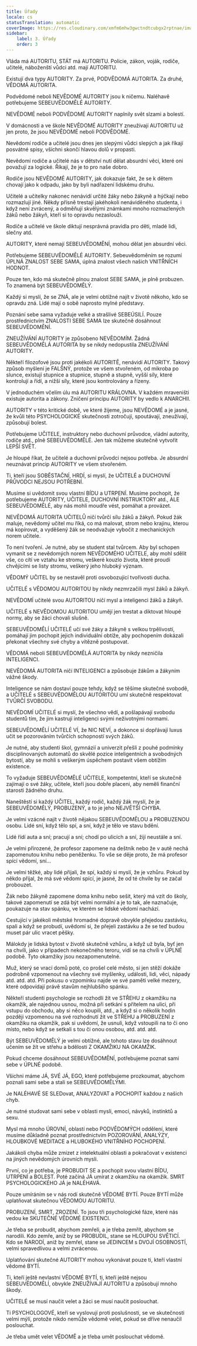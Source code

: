 ```yaml
---
title: Úřady
locale: cs
statusTranslation: automatic
coverImage: https://res.cloudinary.com/xmfm6mhw3gwctndtcubgx2rptnae/image/upload/v1740337243/small_cover_educacion_fundamental_a051170f1c.webp
sidebar:
    label: 3. Úřady
    order: 3
---
```

Vláda má AUTORITU, STÁT má AUTORITU. Policie, zákon, voják, rodiče, učitelé, náboženští vůdci atd. mají AUTORITU.

Existují dva typy AUTORITY. Za prvé, PODVĚDOMÁ AUTORITA. Za druhé, VĚDOMÁ AUTORITA.

Podvědomé neboli NEVĚDOMÉ AUTORITY jsou k ničemu. Naléhavě potřebujeme SEBEUVĚDOMĚLÉ AUTORITY.

NEVĚDOMÉ neboli PODVĚDOMÉ AUTORITY naplnily svět slzami a bolestí.

V domácnosti a ve škole NEVĚDOMÉ AUTORITY zneužívají AUTORITU už jen proto, že jsou NEVĚDOMÉ neboli PODVĚDOMÉ.

Nevědomí rodiče a učitelé jsou dnes jen slepými vůdci slepých a jak říkají posvátné spisy, všichni skončí hlavou dolů v propasti.

Nevědomí rodiče a učitelé nás v dětství nutí dělat absurdní věci, které oni považují za logické. Říkají, že je to pro naše dobro.

Rodiče jsou NEVĚDOMÉ AUTORITY, jak dokazuje fakt, že se k dětem chovají jako k odpadu, jako by byli nadřazení lidskému druhu.

Učitelé a učitelky nakonec nenávidí určité žáky nebo žákyně a hýčkají nebo rozmazlují jiné. Někdy přísně trestají jakéhokoli nenáviděného studenta, i když není zvrácený, a odměňují skvělými známkami mnoho rozmazlených žáků nebo žákyň, kteří si to opravdu nezaslouží.

Rodiče a učitelé ve škole diktují nesprávná pravidla pro děti, mladé lidi, slečny atd.

AUTORITY, které nemají SEBEUVĚDOMĚNÍ, mohou dělat jen absurdní věci.

Potřebujeme SEBEUVĚDOMĚLÉ AUTORITY. Sebeuvědoměním se rozumí ÚPLNÁ ZNALOST SEBE SAMA, úplná znalost všech našich VNITŘNÍCH HODNOT.

Pouze ten, kdo má skutečně plnou znalost SEBE SAMA, je plně probuzen. To znamená být SEBEUVĚDOMĚLÝ.

Každý si myslí, že se ZNÁ, ale je velmi obtížné najít v životě někoho, kdo se opravdu zná. Lidé mají o sobě naprosto mylné představy.

Poznání sebe sama vyžaduje velké a strašlivé SEBEÚSILÍ. Pouze prostřednictvím ZNALOSTI SEBE SAMA lze skutečně dosáhnout SEBEUVĚDOMĚNÍ.

ZNEUŽÍVÁNÍ AUTORITY je způsobeno NEVĚDOMÍM. Žádná SEBEUVĚDOMĚLÁ AUTORITA by se nikdy nedopustila ZNEUŽÍVÁNÍ AUTORITY.

Někteří filozofové jsou proti jakékoli AUTORITĚ, nenávidí AUTORITY. Takový způsob myšlení je FALŠNÝ, protože ve všem stvořeném, od mikroba po slunce, existují stupnice a stupnice, stupně a stupně, vyšší síly, které kontrolují a řídí, a nižší síly, které jsou kontrolovány a řízeny.

V jednoduchém včelím úlu má AUTORITU KRÁLOVNA. V každém mraveništi existuje autorita a zákony. Zničení principu AUTORITY by vedlo k ANARCHII.

AUTORITY v této kritické době, ve které žijeme, jsou NEVĚDOMÉ a je jasné, že kvůli této PSYCHOLOGICKÉ skutečnosti zotročují, spoutávají, zneužívají, způsobují bolest.

Potřebujeme UČITELE, instruktory nebo duchovní průvodce, vládní autority, rodiče atd., plně SEBEUVĚDOMĚLÉ. Jen tak můžeme skutečně vytvořit LEPŠÍ SVĚT.

Je hloupé říkat, že učitelé a duchovní průvodci nejsou potřeba. Je absurdní neuznávat princip AUTORITY ve všem stvořeném.

Ti, kteří jsou SOBĚSTAČNÍ, HRDÍ, si myslí, že UČITELÉ a DUCHOVNÍ PRŮVODCI NEJSOU POTŘEBNÍ.

Musíme si uvědomit svou vlastní BÍDU a UTRPENÍ. Musíme pochopit, že potřebujeme AUTORITY, UČITELE, DUCHOVNÍ INSTRUKTORY atd., ALE SEBEUVĚDOMĚLÉ, aby nás mohli moudře vést, pomáhat a provázet.

NEVĚDOMÁ AUTORITA UČITELŮ ničí tvůrčí sílu žáků a žákyň. Pokud žák maluje, nevědomý učitel mu říká, co má malovat, strom nebo krajinu, kterou má kopírovat, a vyděšený žák se neodvažuje vybočit z mechanických norem učitele.

To není tvoření. Je nutné, aby se student stal tvůrcem. Aby byl schopen vymanit se z nevědomých norem NEVĚDOMÉHO UČITELE, aby mohl sdělit vše, co cítí ve vztahu ke stromu, veškeré kouzlo života, které proudí chvějícími se listy stromu, veškerý jeho hluboký význam.

VĚDOMÝ UČITEL by se nestavěl proti osvobozující tvořivosti ducha.

UČITELÉ s VĚDOMOU AUTORITOU by nikdy nezmrzačili mysl žáků a žákyň.

NEVĚDOMÍ učitelé svou AUTORITOU ničí mysl a inteligenci žáků a žákyň.

UČITELÉ s NEVĚDOMOU AUTORITOU umějí jen trestat a diktovat hloupé normy, aby se žáci chovali slušně.

SEBEUVĚDOMĚLÍ UČITELÉ učí své žáky a žákyně s velkou trpělivostí, pomáhají jim pochopit jejich individuální obtíže, aby pochopením dokázali překonat všechny své chyby a vítězně postupovat.

VĚDOMÁ neboli SEBEUVĚDOMĚLÁ AUTORITA by nikdy nezničila INTELIGENCI.

NEVĚDOMÁ AUTORITA ničí INTELIGENCI a způsobuje žákům a žákyním vážné škody.

Inteligence se nám dostaví pouze tehdy, když se těšíme skutečné svobodě, a UČITELÉ s SEBEUVĚDOMĚLOU AUTORITOU umí skutečně respektovat TVŮRČÍ SVOBODU.

NEVĚDOMÍ UČITELÉ si myslí, že všechno vědí, a pošlapávají svobodu studentů tím, že jim kastrují inteligenci svými neživotnými normami.

SEBEUVĚDOMĚLÍ UČITELÉ VÍ, že NIC NEVÍ, a dokonce si dopřávají luxus učit se pozorováním tvůrčích schopností svých žáků.

Je nutné, aby studenti škol, gymnázií a univerzit přešli z pouhé podmínky disciplinovaných automatů do skvělé pozice inteligentních a svobodných bytostí, aby se mohli s veškerým úspěchem postavit všem obtížím existence.

To vyžaduje SEBEUVĚDOMĚLÉ UČITELE, kompetentní, kteří se skutečně zajímají o své žáky, učitele, kteří jsou dobře placeni, aby neměli finanční starosti žádného druhu.

Naneštěstí si každý UČITEL, každý rodič, každý žák myslí, že je SEBEUVĚDOMĚLÝ, PROBUZENÝ, a to je jeho NEJVĚTŠÍ CHYBA.

Je velmi vzácné najít v životě nějakou SEBEUVĚDOMĚLOU a PROBUZENOU osobu. Lidé sní, když tělo spí, a sní, když je tělo ve stavu bdění.

Lidé řídí auta a sní; pracují a sní; chodí po ulicích a sní, žijí neustále a sní.

Je velmi přirozené, že profesor zapomene na deštník nebo že v autě nechá zapomenutou knihu nebo peněženku. To vše se děje proto, že má profesor spící vědomí, sní...

Je velmi těžké, aby lidé přijali, že spí, každý si myslí, že je vzhůru. Pokud by někdo přijal, že má své vědomí spící, je jasné, že od té chvíle by se začal probouzet.

Žák nebo žákyně zapomene doma knihu nebo sešit, který má vzít do školy, takové zapomenutí se zdá být velmi normální a je to tak, ale naznačuje, poukazuje na stav spánku, ve kterém se lidské vědomí nachází.

Cestující v jakékoli městské hromadné dopravě obvykle přejedou zastávku, spali a když se probudí, uvědomí si, že přejeli zastávku a že se teď budou muset pár ulic vracet pěšky.

Málokdy je lidská bytost v životě skutečně vzhůru, a když už byla, byť jen na chvíli, jako v případech nekonečného teroru, vidí se na chvíli v ÚPLNÉ podobě. Tyto okamžiky jsou nezapomenutelné.

Muž, který se vrací domů poté, co prošel celé město, si jen stěží dokáže podrobně vzpomenout na všechny své myšlenky, události, lidi, věci, nápady atd. atd. atd. Při pokusu o vzpomínku najde ve své paměti velké mezery, které odpovídají právě stavům nejhlubšího spánku.

Někteří studenti psychologie se rozhodli žít ve STŘEHU z okamžiku na okamžik, ale najednou usnou, možná při setkání s přítelem na ulici, při vstupu do obchodu, aby si něco koupili, atd., a když si o několik hodin později vzpomenou na své rozhodnutí žít ve STŘEHU a PROBUZENÍ z okamžiku na okamžik, pak si uvědomí, že usnuli, když vstoupili na to či ono místo, nebo když se setkali s tou či onou osobou, atd. atd. atd.

Být SEBEUVĚDOMĚLÝ je velmi obtížné, ale tohoto stavu lze dosáhnout učením se žít ve střehu a bdělosti Z OKAMŽIKU NA OKAMŽIK.

Pokud chceme dosáhnout SEBEUVĚDOMĚNÍ, potřebujeme poznat sami sebe v ÚPLNÉ podobě.

Všichni máme JÁ, SVÉ JÁ, EGO, které potřebujeme prozkoumat, abychom poznali sami sebe a stali se SEBEUVĚDOMĚLÝMI.

Je NALÉHAVÉ SE SLEDovat, ANALYZOVAT a POCHOPIT každou z našich chyb.

Je nutné studovat sami sebe v oblasti mysli, emocí, návyků, instinktů a sexu.

Mysl má mnoho ÚROVNÍ, oblastí nebo PODVĚDOMÝCH oddělení, které musíme důkladně poznat prostřednictvím POZOROVÁNÍ, ANALÝZY, HLOUBKOVÉ MEDITACE a HLUBOKÉHO VNITŘNÍHO POCHOPENÍ.

Jakákoli chyba může zmizet z intelektuální oblasti a pokračovat v existenci na jiných nevědomých úrovních mysli.

První, co je potřeba, je PROBUDIT SE a pochopit svou vlastní BÍDU, UTRPENÍ a BOLEST. Poté začíná JÁ umírat z okamžiku na okamžik. SMRT PSYCHOLOGICKÉHO JÁ je NALÉHAVÁ.

Pouze umíráním se v nás rodí skutečně VĚDOMÉ BYTÍ. Pouze BYTÍ může uplatňovat skutečnou VĚDOMOU AUTORITU.

PROBUZENÍ, SMRT, ZROZENÍ. To jsou tři psychologické fáze, které nás vedou ke SKUTEČNÉ VĚDOMÉ EXISTENCI.

Je třeba se probudit, abychom zemřeli, a je třeba zemřít, abychom se narodili. Kdo zemře, aniž by se PROBUDIL, stane se HLOUPOU SVĚTICÍ. Kdo se NARODÍ, aniž by zemřel, stane se JEDINCEM s DVOJÍ OSOBNOSTÍ, velmi spravedlivou a velmi zvrácenou.

Uplatňování skutečné AUTORITY mohou vykonávat pouze ti, kteří vlastní vědomé BYTÍ.

Ti, kteří ještě nevlastní VĚDOMÉ BYTÍ, ti, kteří ještě nejsou SEBEUVĚDOMĚLÍ, obvykle ZNEUŽÍVAJÍ AUTORITU a způsobují mnoho škody.

UČITELÉ se musí naučit velet a žáci se musí naučit poslouchat.

Ti PSYCHOLOGOVÉ, kteří se vyslovují proti poslušnosti, se ve skutečnosti velmi mýlí, protože nikdo nemůže vědomě velet, pokud se dříve nenaučil poslouchat.

Je třeba umět velet VĚDOMĚ a je třeba umět poslouchat vědomě.

